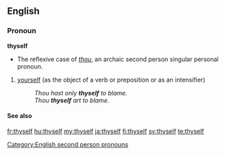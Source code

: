 ==English==
===Pronoun===
'''thyself'''

* The reflexive case of ''[[thou]]'', an archaic second person singular personal pronoun.

# {{context|archaic|_|or|_|literary|informal}} [[yourself]] (as the object of a verb or preposition or as an intensifier)
#: ''Thou hast only '''thyself''' to blame.''
#: ''Thou '''thyself''' art to blame.''

====See also====
{{English personal pronouns}}

[[Category:English second person pronouns]]

[[fr:thyself]]
[[hu:thyself]]
[[my:thyself]]
[[ja:thyself]]
[[fi:thyself]]
[[sv:thyself]]
[[te:thyself]]